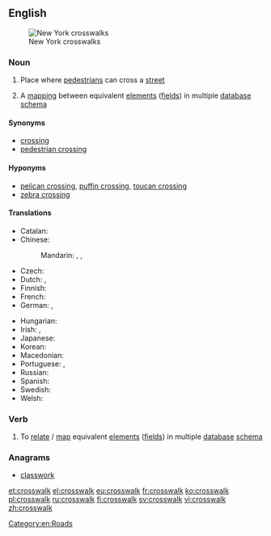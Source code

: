 ==English==
[[File:Crosswalk New York City 0001.jpg|thumb|New York crosswalks]]

===Noun===
{{wikipedia}}
{{en-noun}}

# {{context|US|lang=en}} Place where [[pedestrian]]s can cross a [[street]]
# {{context|computing|lang=en}} A [[mapping]] between equivalent [[element]]s ([[field]]s) in multiple [[database]] [[schema]]

====Synonyms====
* [[crossing]]
* [[pedestrian crossing]]

====Hyponyms====
* [[pelican crossing]], [[puffin crossing]], [[toucan crossing]]
* [[zebra crossing]]

====Translations====
{{trans-top|place where pedestrians can cross a street}}
* Catalan: {{t|ca|pas de vianants|m}}
* Chinese:
*: Mandarin: {{t+|cmn|斑馬線|sc=Hani}}, {{t|cmn|斑马线|tr=bānmǎxiàn|sc=Hani}}, {{t|cmn|行人穿越道|tr=xíngrén chuānyuèdào|sc=Hani}}
* Czech: {{t|cs|přechod pro chodce|m}}
* Dutch: {{t|nl|oversteekplaats}}, {{t|nl|zebrapad|n}}
* Finnish: {{t+|fi|suojatie}}
* French: {{t+|fr|passage piéton|m}}
* German: {{t+|de|Zebrastreifen|m}}, {{t|de|Fußgängerübergang|m}}
{{trans-mid}}
* Hungarian: {{t+|hu|gyalogátkelőhely}}
* Irish: {{t|ga|trasrian síogach|m}}, {{t|ga|trasrian coisithe|m}}
* Japanese: {{t|ja|横断歩道|tr=おうだんほどう, ōdan hodō|sc=Jpan}}
* Korean: {{t|ko|횡단 보도|tr=hwangdan bodo|sc=Kore}}
* Macedonian: {{t|mk|пешачки премин|m|tr=péšački prémin}}
* Portuguese: {{t|pt|faixa de pedestres|f}}, {{t+|pt|faixa}}
* Russian: {{t|ru|пешеходный переход|m|tr=pešexódnyj perexód|sc=Cyrl}}
* Spanish: {{t+|es|cruce|m}}
* Swedish: {{t+|sv|övergångsställe|n}}
* Welsh: {{t|cy|croesfan zebra|f}}
{{trans-bottom}}

===Verb===
{{en-verb}}

# To [[relate]] / [[map]] equivalent [[element]]s ([[field]]s) in multiple [[database]] [[schema]]

===Anagrams===
* [[classwork#English|classwork]]

[[Category:en:Roads]]

[[et:crosswalk]]
[[el:crosswalk]]
[[eu:crosswalk]]
[[fr:crosswalk]]
[[ko:crosswalk]]
[[pl:crosswalk]]
[[ru:crosswalk]]
[[fi:crosswalk]]
[[sv:crosswalk]]
[[vi:crosswalk]]
[[zh:crosswalk]]
